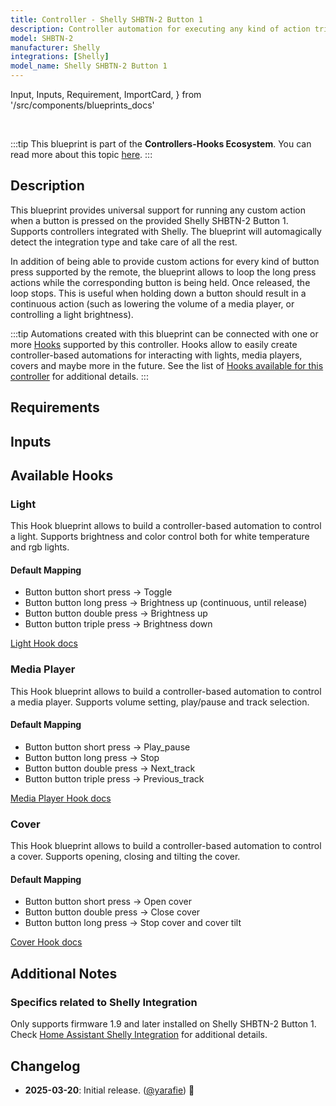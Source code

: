 ```yaml
---
title: Controller - Shelly SHBTN-2 Button 1
description: Controller automation for executing any kind of action triggered by the provided Shelly SHBTN-2 Button 1. Supports Shelly.
model: SHBTN-2
manufacturer: Shelly
integrations: [Shelly]
model_name: Shelly SHBTN-2 Button 1
---
```


  Input,
  Inputs,
  Requirement,
  ImportCard,
} from '/src/components/blueprints_docs'

<ImportCard id='shelly_shbtn_2' category='controllers' />

<br />

:::tip
This blueprint is part of the **Controllers-Hooks Ecosystem**. You can read more about this topic [here](/docs/controllers-hooks-ecosystem).
:::

## Description

This blueprint provides universal support for running any custom action when a button is pressed on the provided Shelly SHBTN-2 Button 1. Supports controllers integrated with Shelly. The blueprint will automagically detect the integration type and take care of all the rest.

In addition of being able to provide custom actions for every kind of button press supported by the remote, the blueprint allows to loop the long press actions while the corresponding button is being held. Once released, the loop stops. This is useful when holding down a button should result in a continuous action (such as lowering the volume of a media player, or controlling a light brightness).

:::tip
Automations created with this blueprint can be connected with one or more [Hooks](/docs/blueprints/hooks) supported by this controller.
Hooks allow to easily create controller-based automations for interacting with lights, media players, covers and maybe more in the future. See the list of [Hooks available for this controller](/docs/blueprints/controllers/shelly_shbtn_2#available-hooks) for additional details.
:::

## Requirements

<Requirement id='shelly' />

## Inputs

<Inputs category='controllers' id='shelly_shbtn_2' />

## Available Hooks

### Light

This Hook blueprint allows to build a controller-based automation to control a light. Supports brightness and color control both for white temperature and rgb lights.

#### Default Mapping

- Button button short press -> Toggle
- Button button long press -> Brightness up (continuous, until release)
- Button button double press -> Brightness up
- Button button triple press -> Brightness down

[Light Hook docs](/docs/blueprints/hooks/light)

### Media Player

This Hook blueprint allows to build a controller-based automation to control a media player. Supports volume setting, play/pause and track selection.

#### Default Mapping

- Button button short press -> Play_pause
- Button button long press -> Stop
- Button button double press -> Next_track
- Button button triple press -> Previous_track

[Media Player Hook docs](/docs/blueprints/hooks/media_player)

### Cover

This Hook blueprint allows to build a controller-based automation to control a cover. Supports opening, closing and tilting the cover.

#### Default Mapping

- Button button short press -> Open cover
- Button button double press -> Close cover
- Button button long press -> Stop cover and cover tilt

[Cover Hook docs](/docs/blueprints/hooks/cover)

## Additional Notes

### Specifics related to Shelly Integration

Only supports firmware 1.9 and later installed on Shelly SHBTN-2 Button 1.
Check [Home Assistant Shelly Integration](https://www.home-assistant.io/integrations/shelly) for additional details.

## Changelog

- **2025-03-20**: Initial release. ([@yarafie](https://github.com/yarafie)) :tada:
